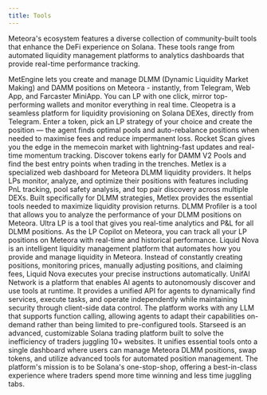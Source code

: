 ```yaml
---
title: Tools
---
```


Meteora's ecosystem features a diverse collection of community-built tools that enhance the DeFi experience on Solana. These tools range from automated liquidity management platforms to analytics dashboards that provide real-time performance tracking.

<CardGroup cols={1}>
  <Card title="MetEngine" img="/images/resources/community/tools/metengine-banner.jpeg" href="https://www.metengine.xyz/">
    MetEngine lets you create and manage DLMM (Dynamic Liquidity Market Making) and DAMM positions on Meteora - instantly, from Telegram, Web App, and Farcaster MiniApp. You can LP with one click, mirror top-performing wallets and monitor everything in real time.
  </Card>
  <Card title="Cleopetra" img="/images/resources/community/tools/cleopetra-banner.jpeg" href="https://docs.cleopetra.fun/welcome">
    Cleopetra is a seamless platform for liquidity provisioning on Solana DEXes, directly from Telegram. Enter a token, pick an LP strategy of your choice and create the position — the agent finds optimal pools and auto-rebalance positions when needed to maximise fees and reduce impermanent loss.
  </Card>
  <Card title="Rocketscan" img="/images/resources/community/tools/rocketscan-banner.png" href="https://rocketscan.fun/">
    Rocket Scan gives you the edge in the memecoin market with lightning-fast updates and real-time momentum tracking. Discover tokens early for DAMM V2 Pools and find the best entry points when trading in the trenches.
  </Card>
   <Card title="Metlex" img="/images/resources/community/tools/metlex-banner.png" href="https://www.metlex.io/">
    Metlex is a specialized web dashboard for Meteora DLMM liquidity providers. It helps LPs monitor, analyze, and optimize their positions with features including PnL tracking, pool safety analysis, and top pair discovery across multiple DEXs. Built specifically for DLMM strategies, Metlex provides the essential tools needed to maximize liquidity provision returns.
  </Card>
  <Card title="DLMM Profit Analysis By Geeklad"img="/images/resources/community/tools/dlmm-profit-analysis-banner.png" href="https://geeklad.github.io/meteora-profit-analysis/">
    DLMM Profiler is a tool that allows you to analyze the performance of your DLMM positions on Meteora.
  </Card>
  <Card title="Ultra LP" img="/images/resources/community/tools/ultralp-banner.jpeg" href="https://www.ultralp.com/">
    Ultra LP is a tool that gives you real-time analytics and P&L for all DLMM positions. As the LP Copilot on Meteora, you can track all your LP positions on Meteora with real-time and historical performance.
  </Card>
    <Card title="Liquid Nova" img="/images/resources/community/tools/liquidnova-banner.jpeg" href="https://liquidnova.app/">
    Liquid Nova is an intelligent liquidity management platform that automates how you provide and manage liquidity in Meteora. Instead of constantly creating positions, monitoring prices, manually adjusting positions, and claiming fees, Liquid Nova executes your precise instructions automatically. 
  </Card>
   <Card title="UnifAI Network" img="/images/resources/community/tools/unifai-banner.jpeg" href="https://unifai.network/">
    UnifAI Network is a platform that enables AI agents to autonomously discover and use tools at runtime. It provides a unified API for agents to dynamically find services, execute tasks, and operate independently while maintaining security through client-side data control. The platform works with any LLM that supports function calling, allowing agents to adapt their capabilities on-demand rather than being limited to pre-configured tools.
  </Card>
   <Card title="Starseed" img="/images/resources/community/tools/starseed-banner.jpg" href="https://www.starseed.dev/">
    Starseed is an advanced, customizable Solana trading platform built to solve the inefficiency of traders juggling 10+ websites. It unifies essential tools onto a single dashboard where users can manage Meteora DLMM positions, swap tokens, and utilize advanced tools for automated position management. The platform's mission is to be Solana's one-stop-shop, offering a best-in-class experience where traders spend more time winning and less time juggling tabs.
  </Card>
</CardGroup>